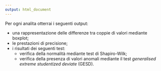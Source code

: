 ```yaml
---
output: html_document
---
```

Per ogni analita otterrai i seguenti output:
  
  - una rappresentazione delle differenze tra coppie di valori mediante boxplot;
  - le prestazioni di precisione;
  - i risultati dei seguenti test:
    - verifica della normalità mediante test di Shapiro-Wilk;
    - verifica della presenza di valori anomali mediante il test *generalised extreme studentized deviate* (GESD).
